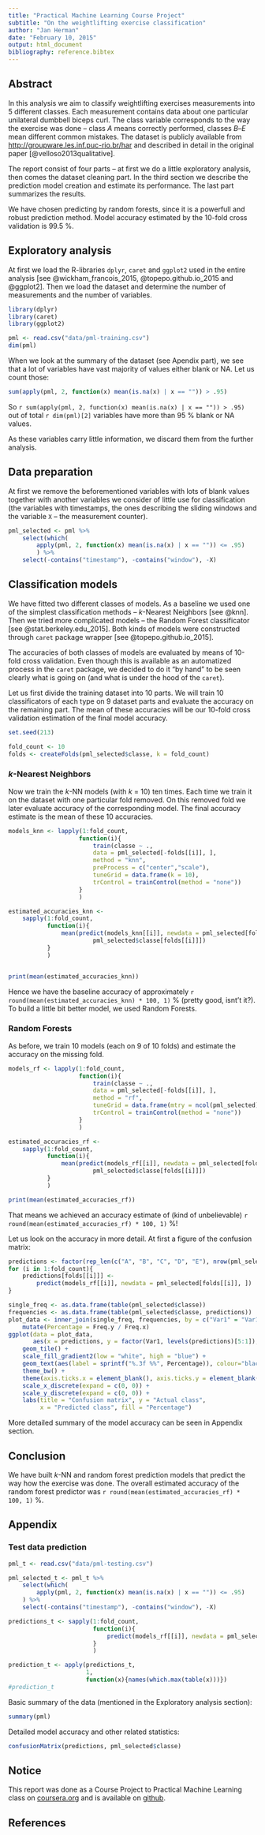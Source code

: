 ```yaml
---
title: "Practical Machine Learning Course Project"
subtitle: "On the weightlifting exercise classification"
author: "Jan Herman"
date: "February 10, 2015"
output: html_document
bibliography: reference.bibtex
---
```


## Abstract 

In this analysis we aim to classify weightlifting exercises measurements
into 5 different classes. Each measurement contains data about one particular 
unilateral dumbbell biceps curl. The class variable corresponds to the way the 
exercise was done -- class *A* means correctly performed, classes *B*--*E* mean
different common mistakes. The dataset is publicly available from
[http://groupware.les.inf.puc-rio.br/har](http://groupware.les.inf.puc-rio.br/har)
and described in detail in the original paper [@velloso2013qualitative].

The report consist of four parts -- at first we do a little exploratory analysis,
then comes the dataset cleaning part. In the third section we describe the
prediction model creation and estimate its performance. The last part summarizes
the results.

We have chosen predicting by random forests, since it is a powerfull and robust 
prediction method. Model accuracy estimated by the 10-fold cross validation is 99.5 %.

## Exploratory analysis

At first we load the R-libraries `dplyr`, `caret` and `ggplot2` used in the entire 
analysis [see @wickham_francois_2015, @topepo.github.io_2015 and @ggplot2].
Then we load  the dataset and determine the number of measurements 
and the number of variables.

```r
library(dplyr)
library(caret)
library(ggplot2)

pml <- read.csv("data/pml-training.csv")
dim(pml)
```

When we look at the summary of the dataset (see Apendix part), we see
that a lot of variables have vast majority of values either blank or NA.
Let us count those:
```r
sum(apply(pml, 2, function(x) mean(is.na(x) | x == "")) > .95)
```


So
`r sum(apply(pml, 2, function(x) mean(is.na(x) | x == "")) > .95)` 
out of total `r dim(pml)[2]` variables have more than 95 % blank 
or NA values.

As these variables carry little information, we discard them from
the further analysis.

## Data preparation
At first we remove the beforementioned variables with lots of blank values
together with another variables we consider of little use for classification
(the variables with timestamps, the ones describing the sliding windows and 
the variable `X` -- the measurement counter).

```r
pml_selected <- pml %>%
    select(which(
        apply(pml, 2, function(x) mean(is.na(x) | x == "")) <= .95)
        ) %>%
    select(-contains("timestamp"), -contains("window"), -X)
```

## Classification models
We have fitted two different classes of models. As a baseline we used one of the
simplest classification methods -- *k*-Nearest Neighbors [see @knn]. Then we 
tried more complicated models -- the Random Forest classificator 
[see @stat.berkeley.edu_2015]. Both kinds of models were constructed through
`caret` package wrapper [see @topepo.github.io_2015].

The accuracies of both classes of models are
evaluated by means of 10-fold cross validation.
Even though this is available as an automatized process in the `caret` package,
we decided to do it "by hand" to be seen clearly what is going on (and what is
under the hood of the `caret`).

Let us first divide the training dataset into 10 parts. We will train 10 classificators
of each type on 9 dataset parts and evaluate the accuracy on the remaining part.
The mean of these accuracies will be our 10-fold cross validation estimation of
the final model accuracy.

```r
set.seed(213)

fold_count <- 10
folds <- createFolds(pml_selected$classe, k = fold_count)
```

### *k*-Nearest Neighbors
Now we train the *k*-NN models (with *k* = 10) ten times. Each time we train
it on the dataset with one particular fold removed. On this removed fold we 
later evaluate accuracy of the corresponding model. The final accuracy estimate
is the mean of these 10 accuracies.

```r
models_knn <- lapply(1:fold_count,
                    function(i){
                        train(classe ~ .,
                        data = pml_selected[-folds[[i]], ],
                        method = "knn",
                        preProcess = c("center","scale"),
                        tuneGrid = data.frame(k = 10),
                        trControl = trainControl(method = "none"))
                    }
                    )                       

estimated_accuracies_knn <- 
    sapply(1:fold_count,
           function(i){
               mean(predict(models_knn[[i]], newdata = pml_selected[folds[[i]], ]) ==
                        pml_selected$classe[folds[[i]]])
           }
           )


print(mean(estimated_accuracies_knn))
```

Hence we have the baseline accuracy of approximately 
`r round(mean(estimated_accuracies_knn) * 100, 1)` % (pretty good, isnt't it?).
To build a little bit better model, we used Random Forests.

### Random Forests
As before, we train 10 models (each on 9 of 10 folds) and estimate the accuracy
on the missing fold.

```r
models_rf <- lapply(1:fold_count,
                    function(i){
                        train(classe ~ .,
                        data = pml_selected[-folds[[i]], ],
                        method = "rf", 
                        tuneGrid = data.frame(mtry = ncol(pml_selected) %/% 2),
                        trControl = trainControl(method = "none"))
                    }
                    )

estimated_accuracies_rf <- 
    sapply(1:fold_count,
           function(i){
               mean(predict(models_rf[[i]], newdata = pml_selected[folds[[i]], ]) ==
                        pml_selected$classe[folds[[i]]])
           }
           )

print(mean(estimated_accuracies_rf))
```

That means we achieved an accuracy estimate of (kind of unbelievable) 
`r round(mean(estimated_accuracies_rf) * 100, 1)` %!

Let us look on the accuracy in more detail. At first a figure of the confusion
matrix:
```r
predictions <- factor(rep_len(c("A", "B", "C", "D", "E"), nrow(pml_selected)))
for (i in 1:fold_count){
    predictions[folds[[i]]] <- 
        predict(models_rf[[i]], newdata = pml_selected[folds[[i]], ])
}

single_freq <- as.data.frame(table(pml_selected$classe))
frequencies <- as.data.frame(table(pml_selected$classe, predictions))
plot_data <- inner_join(single_freq, frequencies, by = c("Var1" = "Var1")) %>%
    mutate(Percentage = Freq.y / Freq.x)
ggplot(data = plot_data,
       aes(x = predictions, y = factor(Var1, levels(predictions)[5:1]), fill = Percentage)) +
    geom_tile() +
    scale_fill_gradient2(low = "white", high = "blue") +
    geom_text(aes(label = sprintf("%.3f %%", Percentage)), colour="black") +
    theme_bw() +
    theme(axis.ticks.x = element_blank(), axis.ticks.y = element_blank()) +
    scale_x_discrete(expand = c(0, 0)) + 
    scale_y_discrete(expand = c(0, 0)) + 
    labs(title = "Confusion matrix", y = "Actual class", 
         x = "Predicted class", fill = "Percentage") 

```

More detailed summary of the model accuracy can be seen in Appendix section.

## Conclusion

We have built *k*-NN and random forest prediction models that predict the way how the
exercise was done. The overall estimated accuracy of the random forest
predictor was `r round(mean(estimated_accuracies_rf) * 100, 1)` %.

## Appendix 

### Test data prediction

```r
pml_t <- read.csv("data/pml-testing.csv")

pml_selected_t <- pml_t %>%
    select(which(
        apply(pml, 2, function(x) mean(is.na(x) | x == "")) <= .95)
    ) %>%
    select(-contains("timestamp"), -contains("window"), -X)

predictions_t <- sapply(1:fold_count, 
                        function(i){
                            predict(models_rf[[i]], newdata = pml_selected_t)
                        }
                        )

prediction_t <- apply(predictions_t, 
                      1, 
                      function(x){names(which.max(table(x)))})
#prediction_t
```

Basic summary of the data (mentioned in the Exploratory analysis section):

```r
summary(pml)
```

Detailed model accuracy and other related statistics:

```r
confusionMatrix(predictions, pml_selected$classe)
```

## Notice
This report was done as a Course Project to Practical Machine Learning class on
[coursera.org](coursera.org) and is available on
[github](http://hermitko.github.io/PML_CourseProject/).

## References
